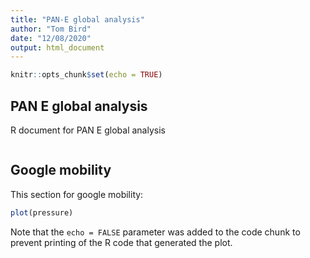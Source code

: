 ```yaml
---
title: "PAN-E global analysis"
author: "Tom Bird"
date: "12/08/2020"
output: html_document
---
```


```r
knitr::opts_chunk$set(echo = TRUE)
```

## PAN E global analysis

R document for PAN E global analysis

```r

```

## Google mobility

This section for google mobility:

```r
plot(pressure)
```

Note that the `echo = FALSE` parameter was added to the code chunk to prevent printing of the R code that generated the plot.
